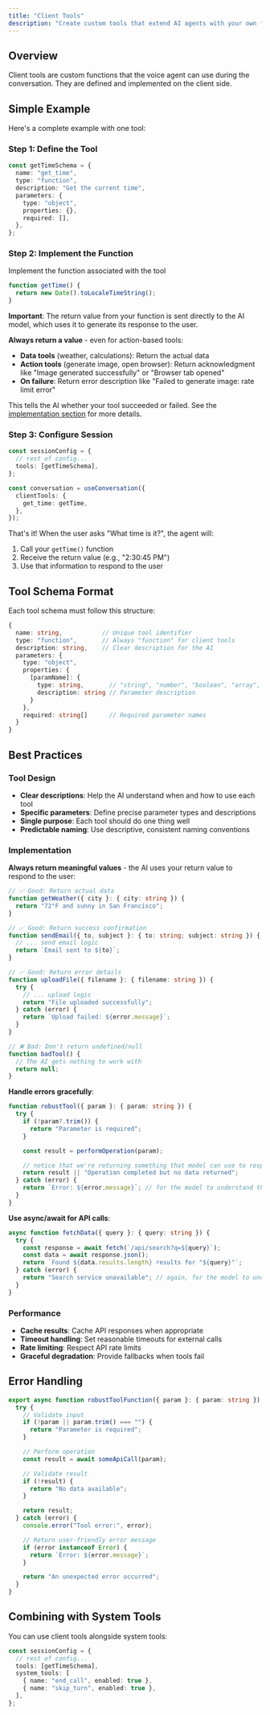 ```yaml
---
title: "Client Tools"
description: "Create custom tools that extend AI agents with your own functions and APIs"
---
```


## Overview

Client tools are custom functions that the voice agent can use during the conversation. They are defined and implemented on the client side.

## Simple Example

Here's a complete example with one tool:

### Step 1: Define the Tool

```typescript
const getTimeSchema = {
  name: "get_time",
  type: "function",
  description: "Get the current time",
  parameters: {
    type: "object",
    properties: {},
    required: [],
  },
};
```

### Step 2: Implement the Function

Implement the function associated with the tool

```typescript
function getTime() {
  return new Date().toLocaleTimeString();
}
```

**Important**: The return value from your function is sent directly to the AI model, which uses it to generate its response to the user.

**Always return a value** - even for action-based tools:

- **Data tools** (weather, calculations): Return the actual data
- **Action tools** (generate image, open browser): Return acknowledgment like "Image generated successfully" or "Browser tab opened"
- **On failure**: Return error description like "Failed to generate image: rate limit error"

This tells the AI whether your tool succeeded or failed. See the [implementation section](#implementation) for more details.

### Step 3: Configure Session

```typescript
const sessionConfig = {
  // rest of config...
  tools: [getTimeSchema],
};

const conversation = useConversation({
  clientTools: {
    get_time: getTime,
  },
});
```

That's it! When the user asks "What time is it?", the agent will:

1. Call your `getTime()` function
2. Receive the return value (e.g., "2:30:45 PM")
3. Use that information to respond to the user

## Tool Schema Format

Each tool schema must follow this structure:

```typescript
{
  name: string,           // Unique tool identifier
  type: "function",       // Always "function" for client tools
  description: string,    // Clear description for the AI
  parameters: {
    type: "object",
    properties: {
      [paramName]: {
        type: string,       // "string", "number", "boolean", "array", "object"
        description: string // Parameter description
      }
    },
    required: string[]      // Required parameter names
  }
}
```

## Best Practices

### Tool Design

- **Clear descriptions**: Help the AI understand when and how to use each tool
- **Specific parameters**: Define precise parameter types and descriptions
- **Single purpose**: Each tool should do one thing well
- **Predictable naming**: Use descriptive, consistent naming conventions

### Implementation

**Always return meaningful values** - the AI uses your return value to respond to the user:

```typescript
// ✅ Good: Return actual data
function getWeather({ city }: { city: string }) {
  return "72°F and sunny in San Francisco";
}

// ✅ Good: Return success confirmation
function sendEmail({ to, subject }: { to: string; subject: string }) {
  // ... send email logic
  return `Email sent to ${to}`;
}

// ✅ Good: Return error details
function uploadFile({ filename }: { filename: string }) {
  try {
    // ... upload logic
    return "File uploaded successfully";
  } catch (error) {
    return `Upload failed: ${error.message}`;
  }
}

// ❌ Bad: Don't return undefined/null
function badTool() {
  // The AI gets nothing to work with
  return null;
}
```

**Handle errors gracefully**:

```typescript
function robustTool({ param }: { param: string }) {
  try {
    if (!param?.trim()) {
      return "Parameter is required";
    }

    const result = performOperation(param);

    // notice that we're returning something that model can use to respond to the user
    return result || "Operation completed but no data returned";
  } catch (error) {
    return `Error: ${error.message}`; // for the model to understand the error
  }
}
```

**Use async/await for API calls**:

```typescript
async function fetchData({ query }: { query: string }) {
  try {
    const response = await fetch(`/api/search?q=${query}`);
    const data = await response.json();
    return `Found ${data.results.length} results for "${query}"`;
  } catch (error) {
    return "Search service unavailable"; // again, for the model to understand what went wrong
  }
}
```

### Performance

- **Cache results**: Cache API responses when appropriate
- **Timeout handling**: Set reasonable timeouts for external calls
- **Rate limiting**: Respect API rate limits
- **Graceful degradation**: Provide fallbacks when tools fail

## Error Handling

```typescript
export async function robustToolFunction({ param }: { param: string }) {
  try {
    // Validate input
    if (!param || param.trim() === "") {
      return "Parameter is required";
    }

    // Perform operation
    const result = await someApiCall(param);

    // Validate result
    if (!result) {
      return "No data available";
    }

    return result;
  } catch (error) {
    console.error("Tool error:", error);

    // Return user-friendly error message
    if (error instanceof Error) {
      return `Error: ${error.message}`;
    }

    return "An unexpected error occurred";
  }
}
```

## Combining with System Tools

You can use client tools alongside system tools:

```typescript
const sessionConfig = {
  // rest of config...
  tools: [getTimeSchema],
  system_tools: [
    { name: "end_call", enabled: true },
    { name: "skip_turn", enabled: true },
  ],
};
```
